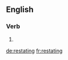 ==English==

===Verb===
{{head|en}}

# {{present participle of|restate|lang=en}}

[[de:restating]]
[[fr:restating]]